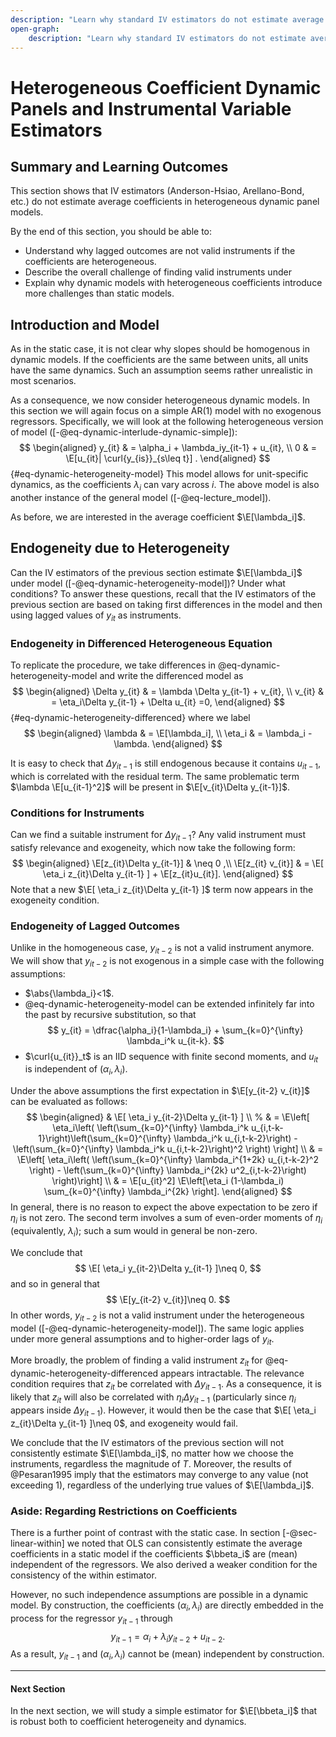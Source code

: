 ```yaml
--- 
description: "Learn why standard IV estimators do not estimate average coefficients in heterogeneous dynamic panel models: theory and an example. (Lecture notes)."
open-graph:
    description: "Learn why standard IV estimators do not estimate average coefficients in heterogeneous dynamic panel models: theory and an example. (Lecture notes)."
---
```


# Heterogeneous Coefficient Dynamic Panels and Instrumental Variable Estimators

::: {.callout-note appearance="simple" icon=false}

## Summary and Learning Outcomes

This section shows that IV estimators (Anderson-Hsiao, Arellano-Bond, etc.) do not estimate average coefficients in heterogeneous dynamic panel models.

By the end of this section, you should be able to:

- Understand why lagged outcomes are not valid instruments if the coefficients are heterogeneous. 
- Describe the overall challenge of finding valid instruments under 
- Explain why dynamic models with heterogeneous coefficients introduce more challenges than static models. 
 
:::




## Introduction and Model



As in the static case, it is not clear why slopes should be homogenous in dynamic models. If the coefficients are the same between units, all units have the same dynamics. Such an assumption seems rather unrealistic in most scenarios.

As a consequence, we now consider heterogeneous dynamic models. In this section we will again focus on a simple AR(1) model with no exogenous regressors. Specifically, we will look at the following heterogeneous version of model ([-@eq-dynamic-interlude-dynamic-simple]):
$$
\begin{aligned}
	y_{it}   & = \alpha_i +  \lambda_iy_{it-1} + u_{it}, \\
0 & = \E[u_{it}| \curl{y_{is}}_{s\leq t}] .
\end{aligned}
$$  {#eq-dynamic-heterogeneity-model}
This model allows for unit-specific dynamics, as the coefficients $\lambda_i$ can vary across $i$. The above model is also another instance of the general model ([-@eq-lecture_model]). 

As before, we are interested in the average coefficient $\E[\lambda_i]$. 


## Endogeneity due to Heterogeneity
 
Can the IV estimators  of the previous section estimate $\E[\lambda_i]$ under model ([-@eq-dynamic-heterogeneity-model])? Under what conditions?  To answer these questions, recall that the IV estimators of the previous section are based on taking first differences in the model and then using lagged values of $y_{it}$ as instruments. 

### Endogeneity in Differenced Heterogeneous Equation 
To replicate the procedure, we take differences in @eq-dynamic-heterogeneity-model and write the differenced model as
$$
\begin{aligned}
	\Delta y_{it} & = \lambda \Delta y_{it-1} +  v_{it}, \\
	v_{it} & = \eta_i\Delta y_{it-1} + \Delta u_{it} =0, 
\end{aligned} 
$$ {#eq-dynamic-heterogeneity-differenced}
where we label
$$
\begin{aligned}
 \lambda & = \E[\lambda_i], \\
 \eta_i & = \lambda_i - \lambda. 
\end{aligned}
$$ 


It is easy to check that $\Delta y_{it-1}$ is still endogenous because it contains $u_{it-1}$, which is correlated with the residual term. The same problematic term  $\lambda \E[u_{it-1}^2]$ will be present in $\E[v_{it}\Delta y_{it-1}]$. 


### Conditions for Instruments

Can we find a suitable instrument for $\Delta y_{it-1}$? Any valid instrument must satisfy relevance and exogeneity, which now take the following form: 
$$
\begin{aligned} 
	\E[z_{it}\Delta y_{it-1}] &  \neq 0 ,\\
	\E[z_{it} v_{it}] & = \E[ \eta_i z_{it}\Delta y_{it-1} ] + \E[z_{it}u_{it}].
\end{aligned} 
$$
Note that a new $\E[ \eta_i z_{it}\Delta y_{it-1} ]$ term now appears in the exogeneity condition. 

### Endogeneity of Lagged Outcomes 

Unlike in the homogeneous case, $y_{it-2}$ is not a valid instrument anymore. We will show that $y_{it-2}$ is not exogenous in a simple case with the following assumptions:

-  $\abs{\lambda_i}<1$.
-  @eq-dynamic-heterogeneity-model can be extended infinitely far into the past by recursive substitution, so that 
$$
y_{it} = \dfrac{\alpha_i}{1-\lambda_i} + \sum_{k=0}^{\infty} \lambda_i^k u_{it-k}.
$$
- $\curl{u_{it}}_t$ is an IID sequence with finite second moments, and $u_{it}$ is independent of $(\alpha_i, \lambda_i)$.

Under the above assumptions the first expectation in $\E[y_{it-2} v_{it}]$ can be evaluated as follows:
$$
\begin{aligned}
& \E[ \eta_i y_{it-2}\Delta y_{it-1} ]
\\ 
% & = \E\left[ \eta_i\left( \left(\sum_{k=0}^{\infty} \lambda_i^k u_{i,t-k-1}\right)\left(\sum_{k=0}^{\infty} \lambda_i^k u_{i,t-k-2}\right) - \left(\sum_{k=0}^{\infty} \lambda_i^k u_{i,t-k-2}\right)^2 \right) \right] \\
& = \E\left[ \eta_i\left( \left(\sum_{k=0}^{\infty} \lambda_i^{1+2k} u_{i,t-k-2}^2 \right)  -  \left(\sum_{k=0}^{\infty} \lambda_i^{2k} u^2_{i,t-k-2}\right)  \right)\right] \\
& = \E[u_{it}^2] \E\left[\eta_i (1-\lambda_i) \sum_{k=0}^{\infty} \lambda_i^{2k}   \right].
\end{aligned}
$$
In general, there is no reason to expect the above expectation to be zero if $\eta_i$ is not zero. The second term involves a sum of even-order moments of $\eta_i$ (equivalently, $\lambda_i)$; such a sum would in general be non-zero.

We conclude that 
$$
\E[ \eta_i y_{it-2}\Delta y_{it-1} ]\neq 0,
$$
and so in general that 
$$
\E[y_{it-2} v_{it}]\neq 0.
$$
In other words, $y_{it-2}$ is not a valid instrument under the heterogeneous model ([-@eq-dynamic-heterogeneity-model]). The same logic applies under more general assumptions and to higher-order lags of $y_{it}$.

More broadly, the problem of finding a valid instrument $z_{it}$ for @eq-dynamic-heterogeneity-differenced appears intractable. The relevance condition requires that $z_{it}$ be correlated with $\Delta y_{it-1}$. As a consequence, it is likely that $z_{it}$ will also be correlated with $\eta_i \Delta y_{it-1}$ (particularly since $\eta_i$ appears inside $\Delta y_{it-1}$). However, it would then be the case that $\E[ \eta_i z_{it}\Delta y_{it-1} ]\neq 0$, and exogeneity would fail. 


We conclude that the IV estimators of the previous section will not consistently estimate $\E[\lambda_i]$, no matter how we choose the instruments, regardless the magnitude of $T$. Moreover, the results of @Pesaran1995 imply that the estimators may converge to any value (not exceeding 1), regardless of the underlying true values of $\E[\lambda_i]$.




### Aside: Regarding Restrictions on Coefficients

There is a further point of contrast with the static case. In section [-@sec-linear-within] we noted that OLS can consistently estimate the average coefficients in a static model if the coefficients $\bbeta_i$ are (mean) independent of the regressors. We also derived a weaker condition for the consistency of the within estimator. 

However, no such independence assumptions are possible in a dynamic model. By construction, the coefficients $(\alpha_i, \lambda_i)$ are directly embedded in the process for the regressor $y_{it-1}$ through
$$
y_{it-1} = \alpha_i + \lambda_i y_{it-2} + u_{it-2}.
$$
As a result, $y_{it-1}$ and $(\alpha_i, \lambda_i)$ cannot be (mean) independent by construction.


---

#### Next Section {.unnumbered}

In the next section, we will study a simple estimator for $\E[\bbeta_i]$ that is robust both to coefficient heterogeneity and dynamics.
